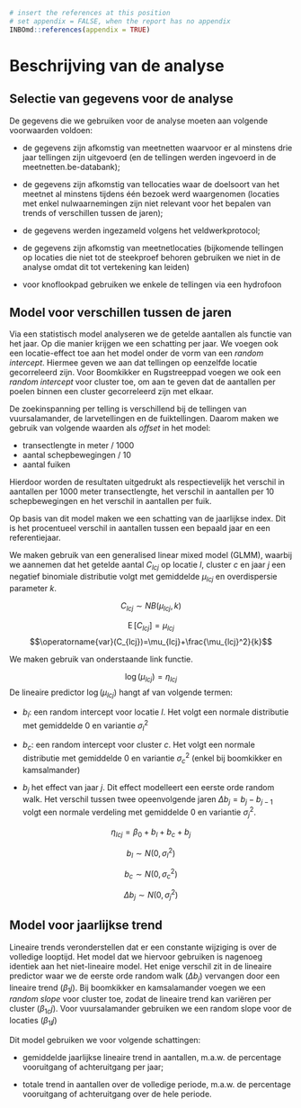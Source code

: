```r
# insert the references at this position
# set appendix = FALSE, when the report has no appendix
INBOmd::references(appendix = TRUE)
```

# Beschrijving van de analyse {#bijlage1}

## Selectie van gegevens voor de analyse

De gegevens die we gebruiken voor de analyse moeten aan volgende voorwaarden voldoen:

-   de gegevens zijn afkomstig van meetnetten waarvoor er al minstens drie jaar tellingen zijn uitgevoerd (en de tellingen werden ingevoerd in de meetnetten.be-databank);

-   de gegevens zijn afkomstig van tellocaties waar de doelsoort van het meetnet al minstens tijdens één bezoek werd waargenomen (locaties met enkel nulwaarnemingen zijn niet relevant voor het bepalen van trends of verschillen tussen de jaren);

-   de gegevens werden ingezameld volgens het veldwerkprotocol;

-   de gegevens zijn afkomstig van meetnetlocaties (bijkomende tellingen op locaties die niet tot de steekproef behoren gebruiken we niet in de analyse omdat dit tot vertekening kan leiden)

-   voor knoflookpad gebruiken we enkele de tellingen via een hydrofoon

## Model voor verschillen tussen de jaren

Via een statistisch model analyseren we de getelde aantallen als functie van het jaar.
Op die manier krijgen we een schatting per jaar.
We voegen ook een locatie-effect toe aan het model onder de vorm van een *random intercept*.
Hiermee geven we aan dat tellingen op eenzelfde locatie gecorreleerd zijn.
Voor Boomkikker en Rugstreeppad voegen we ook een *random intercept* voor cluster toe, om aan te geven dat de aantallen per poelen binnen een cluster gecorreleerd zijn met elkaar.

De zoekinspanning per telling is verschillend bij de tellingen van vuursalamander, de larvetellingen en de fuiktellingen.
Daarom maken we gebruik van volgende waarden als *offset* in het model:

-   transectlengte in meter / 1000
-   aantal schepbewegingen / 10
-   aantal fuiken

Hierdoor worden de resultaten uitgedrukt als respectievelijk het verschil in aantallen per 1000 meter transectlengte, het verschil in aantallen per 10 schepbewegingen en het verschil in aantallen per fuik.

Op basis van dit model maken we een schatting van de jaarlijkse index.
Dit is het procentueel verschil in aantallen tussen een bepaald jaar en een referentiejaar.

We maken gebruik van een generalised linear mixed model (GLMM), waarbij we aannemen dat het getelde aantal $C_{lcj}$ op locatie $l$, cluster $c$ en jaar $j$ een negatief binomiale distributie volgt met gemiddelde $\mu_{lcj}$ en overdispersie parameter $k$.

$$C_{lcj} \sim {NB}(\mu_{lcj}, k)$$

$$\operatorname{E}[C_{lcj}]=\mu_{lcj}$$ $$\operatorname{var}(C_{lcj})=\mu_{lcj}+\frac{\mu_{lcj}^2}{k}$$

We maken gebruik van onderstaande link functie.

$$\log(\mu_{lcj}) = \eta_{lcj}$$ De lineaire predictor $\log(\mu_{lcj})$ hangt af van volgende termen:

-   $b_{l}$: een random intercept voor locatie $l$.
    Het volgt een normale distributie met gemiddelde 0 en variantie $\sigma_{l}^2$

-   $b_{c}$: een random intercept voor cluster $c$.
    Het volgt een normale distributie met gemiddelde 0 en variantie $\sigma_{c}^2$ (enkel bij boomkikker en kamsalmander)

-   $b_{j}$ het effect van jaar $j$.
    Dit effect modelleert een eerste orde random walk.
    Het verschil tussen twee opeenvolgende jaren $\Delta b_j=b_j - b_{j-1}$ volgt een normale verdeling met gemiddelde 0 en variantie $\sigma_{j}^2$.

$$\eta_{lcj}= \beta_{0} + b_{l} + b_{c} + b_{j}$$

$$b_{l} \sim {N(0,\sigma_{l}^2)} $$

$$b_{c} \sim {N(0,\sigma_{c}^2)} $$

$$\Delta b_j \sim {N(0,\sigma_{j}^2)} $$

## Model voor jaarlijkse trend

Lineaire trends veronderstellen dat er een constante wijziging is over de volledige looptijd.
Het model dat we hiervoor gebruiken is nagenoeg identiek aan het niet-lineaire model.
Het enige verschil zit in de lineaire predictor waar we de eerste orde random walk ($\Delta b_j$) vervangen door een lineaire trend ($\beta_{1}j$).
Bij boomkikker en kamsalamander voegen we een *random slope* voor cluster toe, zodat de lineaire trend kan variëren per cluster ($\beta_{1c}j$).
Voor vuursalamander gebruiken we een random slope voor de locaties ($\beta_{1l}j$)

Dit model gebruiken we voor volgende schattingen:

-   gemiddelde jaarlijkse lineaire trend in aantallen, m.a.w. de percentage vooruitgang of achteruitgang per jaar;

-   totale trend in aantallen over de volledige periode, m.a.w. de percentage vooruitgang of achteruitgang over de hele periode.
